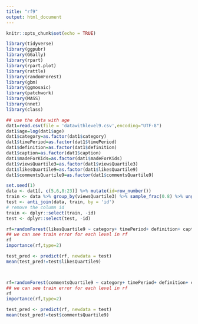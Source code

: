 ---
title: "rf9"
output: html_document
---

```{r setup, include=FALSE}
knitr::opts_chunk$set(echo = TRUE)
```

```{r, warning=FALSE, message=FALSE}
library(tidyverse)
library(ggpubr)
library(GGally)
library(rpart)
library(rpart.plot)  
library(rattle)
library(randomForest)
library(gbm)
library(ggmosaic)
library(patchwork)
library(MASS)
library(nnet)
library(class)
```



```{r newdata}
## use the data with age
dat1=read.csv(file = 'datawithlevel9.csv',encoding="UTF-8")
dat1$age=log(dat1$age)
dat1$category=as.factor(dat1$category)
dat1$timePeriod=as.factor(dat1$timePeriod)
dat1$definition=as.factor(dat1$definition)
dat1$caption=as.factor(dat1$caption)
dat1$madeForKids=as.factor(dat1$madeForKids)
dat1$viewsQuartile3=as.factor(dat1$viewsQuartile3)
dat1$likesQuartile9=as.factor(dat1$likesQuartile9)
dat1$commentsQuartile9=as.factor(dat1$commentsQuartile9)
```


```{r}
set.seed(1)
data <- dat1[, c(5,6,8:23)] %>% mutate(id=row_number())
train <- data %>% group_by(viewsQuartile3) %>% sample_frac(0.8) %>% ungroup() 
test <- anti_join(data, train, by = 'id')
# remove the column id
train <- dplyr::select(train, -id)
test <- dplyr::select(test, -id)
```


```{r}
rf=randomForest(likesQuartile9 ~ category+ timePeriod+ definition+ caption+ madeForKids+ duration+age, data = train, mtry=4, ntree=3000, nodesize = 1)
## we can see train error for each level in rf
rf
importance(rf,type=2)

test_pred <- predict(rf, newdata = test)
mean(test_pred!=test$likesQuartile9)



rf=randomForest(commentsQuartile9 ~ category+ timePeriod+ definition+ caption+ madeForKids+ duration+age, data = train, mtry=4, ntree=3000, nodesize = 1)
## we can see train error for each level in rf
rf
importance(rf,type=2)

test_pred <- predict(rf, newdata = test)
mean(test_pred!=test$commentsQuartile9)

```


